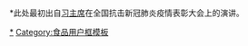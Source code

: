 {{Userbox
|border-c=#FF6347
|border-s=1
|id-c=#FF6347
|info-c=Red
|info-s=12
|info-fc=Yellow
|id=[[File:Hot Dry Noodles.jpg|50px]]
|info='''同胞们！我们一起为[[热干面|<span style="color:yellow;">热干面</span>]]加油！'''
}}
<includeonly>[[Category:喜欢吃热干面的维基人|{{PAGENAME}}]]</includeonly>
<noinclude>[[Category:喜欢吃热干面的维基人|*]]<br style="clear: both;" />
*此处最初出自[[习近平|习主席]]在全国抗击新冠肺炎疫情表彰大会上的演讲。
[[Category:食品用户框模板]]</noinclude>